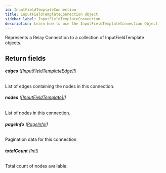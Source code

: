 ```yaml
---
id: InputFieldTemplateConnection
title: InputFieldTemplateConnection Object
sidebar_label: InputFieldTemplateConnection
description: Learn how to use the InputFieldTemplateConnection Object for Builder's API.
---
```


Represents a Relay Connection to a collection of InputFieldTemplate objects.

## Return fields

###### <b>edges</b> ([[InputFieldTemplateEdge]!](/docs/composer/builder/api/schema/object/InputFieldTemplateEdge.mdx))

List of edges containing the nodes in this connection.

###### <b>nodes</b> ([[InputFieldTemplate]!](/docs/composer/builder/api/schema/object/InputFieldTemplate.mdx))

List of nodes in this connection.

###### <b>pageInfo</b> ([PageInfo!](/docs/composer/builder/api/schema/object/PageInfo.mdx))

Pagination data for this connection.

###### <b>totalCount</b> ([Int!](/docs/composer/builder/api/schema/scalar/Int.mdx))

Total count of nodes available.
